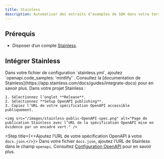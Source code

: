 ```yaml
---
title: Stainless
description: Automatiser des extraits d’exemples de SDK dans votre terrain de jeu API
---
```


## Prérequis

- Disposer d’un compte [Stainless](https://app.stainless.com).

## Intégrer Stainless

<Steps>
  <Step title="Configurer la décoration OpenAPI dans Stainless.">
    Dans votre fichier de configuration `stainless.yml`, ajoutez `openapi.code_samples: 'mintlify'`. Consultez la [documentation de Stainless](https://app.stainless.com/docs/guides/integrate-docs) pour en savoir plus.
  </Step>

  <Step title="Publier l’URL de votre spécification OpenAPI.">
    Dans votre projet Stainless :

    1. Sélectionnez l’onglet **Release**.
    2. Sélectionnez **Setup OpenAPI publishing**.
    3. Copiez l’URL de votre spécification OpenAPI accessible publiquement.

    <img src="/images/stainless-public-OpenAPI-spec.png" alt="Page de publication Stainless avec l’URL de la spécification OpenAPI mise en évidence par un encadré vert." />
  </Step>

  <Step title={<>Ajoutez l’URL de votre spécification OpenAPI à votre <code>docs.json</code>.</>}>
    Dans votre fichier `docs.json`, ajoutez l’URL de Stainless dans le champ `openapi`. Consultez [Configuration OpenAPI](/fr/api-playground/openapi-setup) pour en savoir plus.
  </Step>
</Steps>
